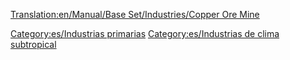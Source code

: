 [[Translation:en/Manual/Base Set/Industries/Copper Ore Mine]]

{{es/Industrias| nombre=Mina de cobre
| imagen=Copperoremine.png
| climas=[[es/Manual/Clima|Subtropical]]
| acepta=Nada
| produce=[[es/Manual/Base Set/Cargos/Mineral de cobre|Mineral de cobre]]
| notas=
}}{{en/-}}

[[Category:es/Industrias primarias]]
[[Category:es/Industrias de clima subtropical]]